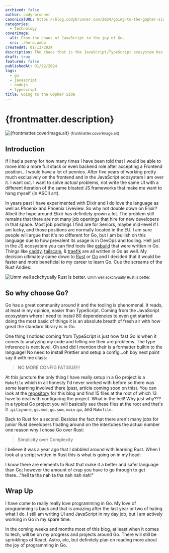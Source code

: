 ```yaml
---
archived: false
author: cody-brunner
canonicalURL: https://blog.codybrunner.com/2024/going-to-the-gopher-side
categories:
  - technology
coverImage:
  alt: From the chaos of JavaScript to the joy of Go.
  src: ./hero.webp
createdAt: 01/13/2024
description: The chaos that is the JavaScript/TypeScript ecosystem has become too much to bear in my opinion. I have become unhappy with my direction in the tech industry and in late 2023 made the decision to begin teaching myself Go and pivoting my career out of the Frontend & away from JavaScript.
draft: true
featured: false
publishedAt: 01/22/2024
tags:
  - go
  - javascript
  - nodejs
  - typescript
title: Going to the Gopher Side
---
```



# {frontmatter.description}

<div class='flex flex-col items-center gap-2'>
	<Image
		alt={frontmatter.coverImage.alt}
		class='object-cover'
		fetchpriority='high'
		height={400}
		quality={100}
		src={heroImage}
		width={800}
	/>
	<small>{frontmatter.coverImage.alt}</small>
</div>

## Introduction

If I had a penny for how many times I have been told that I would be able to move into a more full stack or even backend role after accepting a Frontend position...I would have a lot of pennies. After five years of working pretty much exclusively on the frontend and in the JavaScript ecosystem I am over it. I want out. I want to solve _actual_ problems, not write the same UI with a different iteration of the same bloated JS frameworks that make me want to hang myself (in ASCII art).

In years past I have experimented with Elixir and I do love the language as well as Phoenix and Phoenix Liveview. So why not double down on Elixir? Albeit the hype around Elixir has definitely grown a lot. The problem still remains that there are not many job openings that hire for new developers in that space. Most job postings I find are for Seniors, maybe mid-level if I am lucky, and those positions are normally located in the EU. I am sure people will argue that it's no different for Go, but I am bullish on this language due to how prevalent its usage is in DevOps and tooling. Hell just in the JS ecosystem you can find tools like [esbuild](https://esbuild.github.io/) that were written in Go. Things like [caddy](https://caddyserver.com/), [tailscale](https://tailscale.com/), & [traefik](https://traefik.io/) are all written in Go as well. My decision ultimately came down to [Rust](https://www.rust-lang.org) or [Go](https://go.dev) and I decided that it would be faster and more beneficial to my career to learn Go. Cue the screams of the Rust Andies:

<div class='flex flex-col items-center gap-2'>
	<Image
	alt='Umm well ackchyually Rust is better.'
	class='object-cover'
	fetchpriority='low'
	height={300}
	quality={100}
	src={image1}
	width={300}
/>
	<small>Umm well ackchyually Rust is better.</small>
</div>

## So why choose Go?

Go has a great community around it and the tooling is phenomenal. It reads, at least in my opinion, easier than TypeScript. Coming from the JavaScript ecosystem where I need to install 80 dependencies to even get started doing the most basic of things it is an absolute breath of fresh air with how great the standard library is in Go.

One thing I noticed coming from TypeScript is just how fast Go is when it comes to analyzing my code and telling me their are problems. The type inference is next level. Oh and did I mention their is a formatter builtin to the language! No need to install Prettier and setup a config...oh boy next point say it with me class:

> NO MORE CONFIG FATIGUE!!!

At this juncture the only thing I have really setup in a Go project is a `Makefile` which in all honesty I'd never worked with before so there was some learning involved there (psst, article coming soon on this). You can look at the [repository](https://github.com/rockchalkwushock/blog.codybrunner.com) for this blog and find 15 files at the root of which 13 have to deal with configuring the project. What in the hell! Why just why??? In a typical Go project you will basically see these files at the root and that's it `.gitignore`, `go.mod`, `go.sum`, `main.go`, and `Makefile`.

Back to Rust for a second. Besides the fact that there aren't many jobs for junior Rust developers floating around on the intertubes the actual number one reason why I chose Go over Rust:

> Simplicity over Complexity

I believe it was a year ago that I dabbled around with learning Rust. When I look at a script written in Rust this is what is going on in my head:

<Giphy giphyId="4JVTF9zR9BicshFAb7" />

I know there are elements to Rust that make it a better and safer language than Go; however the amount of crap you have to go through to get there..."hell ta tha nah ta tha nah nah nah!"

## Wrap Up

I have come to really really love programming in Go. My love of programming is back and that is amazing after the last year or two of hating what I do. I still am writing UI and JavaScript in my day job, but I am actively working in Go in my spare time.

In the coming weeks and months most of this blog, at least when it comes to tech, will be on my progress and projects around Go. There will still be sprinklings of React, Astro, etc, but definitely plan on reading more about the joy of programming in Go.

<Signature />
